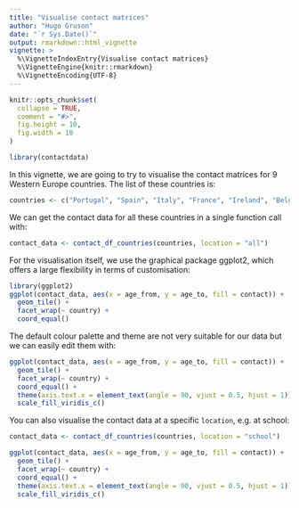 ```yaml
---
title: "Visualise contact matrices"
author: "Hugo Gruson"
date: "`r Sys.Date()`"
output: rmarkdown::html_vignette
vignette: >
  %\VignetteIndexEntry{Visualise contact matrices}
  %\VignetteEngine{knitr::rmarkdown}
  %\VignetteEncoding{UTF-8}
---
```


```r
knitr::opts_chunk$set(
  collapse = TRUE,
  comment = "#>",
  fig.height = 10,
  fig.width = 10
)
```

```r
library(contactdata)
```

In this vignette, we are going to try to visualise the contact matrices for 
9 Western Europe countries. The list of these countries is:

```r
countries <- c("Portugal", "Spain", "Italy", "France", "Ireland", "Belgium", "Luxembourg", "Germany", "Switzerland")
```

We can get the contact data for all these countries in a single function call 
with:

```r
contact_data <- contact_df_countries(countries, location = "all")
```

For the visualisation itself, we use the graphical package ggplot2, which offers
a large flexibility in terms of customisation:

```r
library(ggplot2)
ggplot(contact_data, aes(x = age_from, y = age_to, fill = contact)) + 
  geom_tile() +
  facet_wrap(~ country) +
  coord_equal()
```

The default colour palette and theme are not very suitable for our data but we
can easily edit them with:

```r
ggplot(contact_data, aes(x = age_from, y = age_to, fill = contact)) + 
  geom_tile() +
  facet_wrap(~ country) +
  coord_equal() +
  theme(axis.text.x = element_text(angle = 90, vjust = 0.5, hjust = 1)) +
  scale_fill_viridis_c()
```

You can also visualise the contact data at a specific `location`, e.g. at 
school:

```r
contact_data <- contact_df_countries(countries, location = "school")
```

```r
ggplot(contact_data, aes(x = age_from, y = age_to, fill = contact)) + 
  geom_tile() +
  facet_wrap(~ country) +
  coord_equal() +
  theme(axis.text.x = element_text(angle = 90, vjust = 0.5, hjust = 1)) +
  scale_fill_viridis_c()
```
